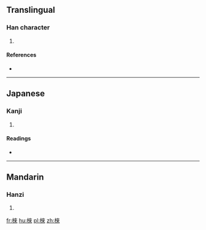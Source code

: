 {{also|梾}}
==Translingual==

===Han character===
{{Han char|rn=75|rad=木|as=08|sn=12|four=4499<sub>8</sub>|canj=木木人人 (DDOO)}}

# {{defn|Han|sort=木08}}

====References====
* {{Han ref|kx=0534.240|dkj=14987|dj=0922.180|hdz=21229.010|uh=68F6|ud=26870|bh=D9B7|bd=55735}}

----

==Japanese==

===Kanji===
{{ja-kanji|grade=|rs=木08}}

# {{defn|lang=ja|sort=木08}}

====Readings====
* {{ja-readings|on=[[らい]] (rai)|kun=[[むく]] (muku)}}

----

==Mandarin==

===Hanzi===
{{cmn-hanzi|sim=梾|pin=[[lái]] ([[lai2]]), [[zhào]] ([[zhao4]])|wg=lai<sup>2</sup>, chao<sup>4</sup>}}

# {{defn|lang=cmn|sort=木08}}

[[fr:棶]]
[[hu:棶]]
[[pl:棶]]
[[zh:棶]]